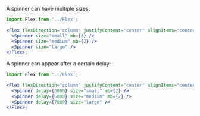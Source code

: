 A spinner can have multiple sizes:

```jsx harmony
import Flex from '../Flex';

<Flex flexDirection="column" justifyContent="center" alignItems="center">
  <Spinner size="small" mb={2} />
  <Spinner size="medium" mb={2} />
  <Spinner size="large" />
</Flex>;
```

A spinner can appear after a certain delay:

```jsx harmony
import Flex from '../Flex';

<Flex flexDirection="column" justifyContent="center" alignItems="center">
  <Spinner delay={3000} size="small" mb={2} />
  <Spinner delay={5000} size="medium" mb={2} />
  <Spinner delay={7000} size="large" />
</Flex>;
```
